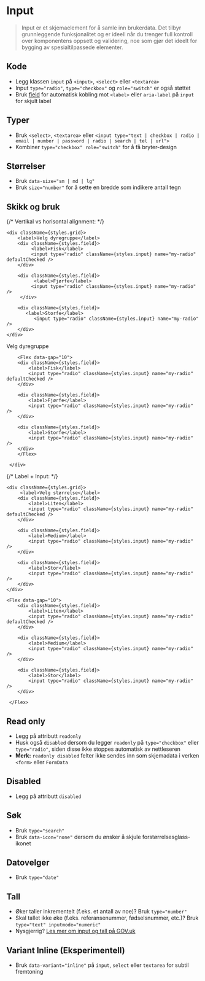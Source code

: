 
<Meta of={stories} />

# Input
>Input er et skjemaelement for å samle inn brukerdata. Det tilbyr grunnleggende funksjonalitet og er ideell når du trenger full kontroll over komponentens oppsett og validering, noe som gjør det ideelt for bygging av spesialtilpassede elementer.

## Kode
- Legg klassen `input` på `<input>`, `<select>` eller `<textarea>`
- Input `type="radio"`, `type="checkbox"` og `role="switch"`  er også støttet
- Bruk [field](?path=/docs/designsystem-field--docs) for automatisk kobling mot `<label>` eller `aria-label` på `input` for skjult label
<Canvas of={stories.Default} />

## Typer
- Bruk `<select>`, `<textarea>` eller `<input type="text | checkbox | radio | email | number | password | radio | search | tel | url">`
- Kombiner `type="checkbox" role="switch"` for å få bryter-design
<Canvas of={stories.Types} />

## Størrelser
- Bruk `data-size="sm | md | lg"`
- Bruk `size="number"` for å sette en bredde som indikere antall tegn
<Canvas of={stories.Sizes} />

## Skikk og bruk
<Flex data-items="350">

   {/* Vertikal vs horisontal alignment: */}
  <Example data-color="success" text="Radiobutton- og checkboxgrupper skal i hovedsak stables vertikalt slik at alternativene er lette å lese." zoom="100%">
    
    <div className={styles.grid}>
        <label>Velg dyregruppe</label>
        <div className={styles.field}>
             <label>Fisk</label>
             <input type="radio" className={styles.input} name="my-radio" defaultChecked />
        </div>

        <div className={styles.field}>
              <label>Fjørfe</label>
             <input type="radio" className={styles.input} name="my-radio" />
         </div>

        <div className={styles.field}>
           <label>Storfe</label>
              <input type="radio" className={styles.input} name="my-radio" />
        </div>
    </div>

  </Example>

  <Example data-color="danger" text="Radiobutton- og checkboxgrupper bør ikke legges etter hverandre. Da er det vanskeligere skanne innholdet" zoom="100%">
    <div className={styles.grid}>
        <label>Velg dyregruppe</label>
        
        <Flex data-gap="10">
        <div className={styles.field}>
            <label>Fisk</label>
            <input type="radio" className={styles.input} name="my-radio" defaultChecked />
        </div>

        <div className={styles.field}>
            <label>Fjørfe</label>
            <input type="radio" className={styles.input} name="my-radio" />
        </div>

        <div className={styles.field}>
            <label>Storfe</label>
            <input type="radio" className={styles.input} name="my-radio" />
        </div>
        </Flex>

     </div>

  </Example>

  {/* Label + Input: */}

  <Example data-color="success" text="Input, radiobutton- og checkboxgrupper skal alltid ha en tydelig label." zoom="100%">

    <div className={styles.grid}>
         <label>Velg størrelse</label>
        <div className={styles.field}>
            <label>Liten</label>
            <input type="radio" className={styles.input} name="my-radio" defaultChecked />
        </div>

        <div className={styles.field}>
            <label>Medium</label>
            <input type="radio" className={styles.input} name="my-radio" />
        </div>

        <div className={styles.field}>
            <label>Stor</label>
            <input type="radio" className={styles.input} name="my-radio" />
        </div>
    </div>

  </Example>

  <Example data-color="danger" text="Uten en label kan alternativene være vanskelige eller umulige å forstå." zoom="100%">

    <Flex data-gap="10">
        <div className={styles.field}>
            <label>Liten</label>
            <input type="radio" className={styles.input} name="my-radio" defaultChecked />
        </div>

        <div className={styles.field}>
            <label>Medium</label>
            <input type="radio" className={styles.input} name="my-radio" />
        </div>

        <div className={styles.field}>
            <label>Stor</label>
            <input type="radio" className={styles.input} name="my-radio" />
        </div>

     </Flex>

  </Example>

</Flex>


## Read only
- Legg på attributt `readonly`
- Husk også `disabled` dersom du legger `readonly` på `type="checkbox"` eller `type="radio"`, siden disse ikke stoppes automatisk av nettleseren
- **Merk:** `readonly disabled` felter ikke sendes inn som skjemadata i verken `<form>` eller `FormData`
<Canvas of={stories.ReadOnly} />

## Disabled
- Legg på attributt `disabled`
<Canvas of={stories.Disabled} />


## Søk
- Bruk `type="search"`
- Bruk `data-icon="none"` dersom du ønsker å skjule forstørrelsesglass-ikonet
<Canvas of={stories.TypeSearch} />

## Datovelger
- Bruk `type="date"`
<Canvas of={stories.TypeDate} />

## Tall
- Øker taller inkrementelt (f.eks. et antall av noe)? Bruk `type="number"`
- Skal tallet ikke øke (f.eks. referansenummer, fødselsnummer, etc.)? Bruk `type="text" inputmode="numeric"`
- Nysgjerrig? [Les mer om input og tall på GOV.uk](https://technology.blog.gov.uk/2020/02/24/why-the-gov-uk-design-system-team-changed-the-input-type-for-numbers/)
<Canvas of={stories.TypeNumber} />

## Variant Inline (Eksperimentell)
- Bruk `data-variant="inline"` på `input`, `select` eller `textarea` for subtil fremtoning
<Canvas of={stories.VariantInline} />

<CssVariables component="input" />